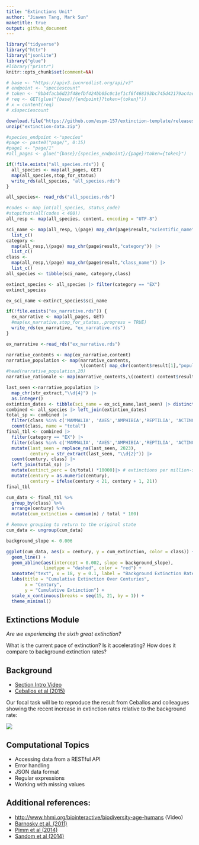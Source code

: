 ```yaml
---
title: "Extinctions Unit"
author: "Jiawen Tang, Mark Sun"
maketitle: true
output: github_document
---
```


```r
library("tidyverse")
library("httr")
library("jsonlite")
library("glue")
#library("printr")
knitr::opts_chunk$set(comment=NA)
```

```r
# base <- "https://apiv3.iucnredlist.org/api/v3"
# endpoint <- "speciescount"
# token <- "9bb4facb6d23f48efbf424bb05c0c1ef1cf6f468393bc745d42179ac4aca5fee"
# req <- GET(glue("{base}/{endpoint}?token={token}"))
# x = content(req)
# x$speciescount
```

```r
download.file("https://github.com/espm-157/extinction-template/releases/download/data2.0/extinction-data.zip", "extinction-data.zip")
unzip("extinction-data.zip")
```

```r
#species_endpoint <-"species"
#page <- paste0("page/", 0:15)
#page1 <- "page/1"
#all_pages <- glue("{base}/{species_endpoint}/{page}?token={token}")
```

```r
if(!file.exists("all_species.rds")) {
  all_species <- map(all_pages, GET)
  map(all_species,stop_for_status)
  write_rds(all_species, "all_species.rds")
}
```

```r
all_species<- read_rds("all_species.rds")
```


```r
#codes <- map_int(all_species, status_code)
#stopifnot(all(codes < 400))
all_resp <- map(all_species, content, encoding = "UTF-8")
```

```r
sci_name <- map(all_resp, \(page) map_chr(page$result,"scientific_name")) |>
  list_c()
category <-
  map(all_resp,\(page) map_chr(page$result,"category")) |>
  list_c()
class <-
  map(all_resp,\(page) map_chr(page$result,"class_name")) |>
  list_c()
all_species <- tibble(sci_name, category,class)

extinct_species <- all_species |> filter(category == "EX")
extinct_species
```

```r
ex_sci_name <-extinct_species$sci_name
```


```r

if(!file.exists("ex_narrative.rds")) {
  ex_narrative <- map(all_pages, GET)
  #map(ex_narrative,stop_for_status,.progress = TRUE)
  write_rds(ex_narrative, "ex_narrative.rds")
}

```

```r
ex_narrative <-read_rds("ex_narrative.rds")
```


```r
narrative_contents <- map(ex_narrative,content)
narrative_population <- map(narrative_contents,
                            \(content) map_chr(content$result[1],"population",.default = ""))
#head(narrative_population,20)
narrative_rationale <- map(narrative_contents,\(content) content$result[[1]]$rationale)

```



```r
last_seen <-narrative_population |>
  map_chr(str_extract,"\\d{4}") |>
  as.integer()
extintion_dates <- tibble(sci_name = ex_sci_name,last_seen) |> distinct()
combined <- all_species |> left_join(extintion_dates)
total_sp <- combined |> 
  filter(class %in% c('MAMMALIA', 'AVES','AMPHIBIA','REPTILIA', 'ACTINOPTERYGII')) |>
  count(class, name = "total")
final_tbl <- combined |> 
  filter(category == "EX") |>
  filter(class %in% c('MAMMALIA', 'AVES','AMPHIBIA','REPTILIA', 'ACTINOPTERYGII')) |>
  mutate(last_seen = replace_na(last_seen, 2023),
         century = str_extract(last_seen, "\\d{2}")) |>
  count(century, class) |>
  left_join(total_sp) |>
  mutate(extinct_perc = (n/total) *10000)|> # extinctions per million-species-years
  mutate(century = as.numeric(century),
         century = ifelse(century < 21, century + 1, 21))
final_tbl
```

```r
cum_data <- final_tbl %>%
  group_by(class) %>%
  arrange(century) %>%
  mutate(cum_extinction = cumsum(n) / total * 100)

# Remove grouping to return to the original state
cum_data <- ungroup(cum_data)
```

```r
background_slope <- 0.006

ggplot(cum_data, aes(x = century, y = cum_extinction, color = class)) +
  geom_line() +
  geom_abline(aes(intercept = 0.002, slope = background_slope),
              linetype = "dashed", color = "red") +
  annotate("text", x = 18, y = 0.1, label = "Background Extinction Rate", color = "red") +
  labs(title = "Cumulative Extinction Over Centuries",
       x = "Century",
       y = "Cumulative Extinction") +
  scale_x_continuous(breaks = seq(15, 21, by = 1)) +
  theme_minimal()
```




## Extinctions Module

*Are we experiencing the sixth great extinction?*

What is the current pace of extinction? Is it accelerating? How does it compare to background extinction rates?

## Background

-   [Section Intro Video](https://youtu.be/QsH6ytm89GI)
-   [Ceballos et al (2015)](http://doi.org/10.1126/sciadv.1400253)

Our focal task will be to reproduce the result from Ceballos and colleagues showing the recent increase in extinction rates relative to the background rate:

![](https://espm-157.carlboettiger.info/img/extinctions.jpg)

## Computational Topics

-   Accessing data from a RESTful API
-   Error handling
-   JSON data format
-   Regular expressions
-   Working with missing values

## Additional references:

-   <http://www.hhmi.org/biointeractive/biodiversity-age-humans> (Video)
-   [Barnosky et al. (2011)](http://doi.org/10.1038/nature09678)
-   [Pimm et al (2014)](http://doi.org/10.1126/science.1246752)
-   [Sandom et al (2014)](http://dx.doi.org/10.1098/rspb.2013.3254)
